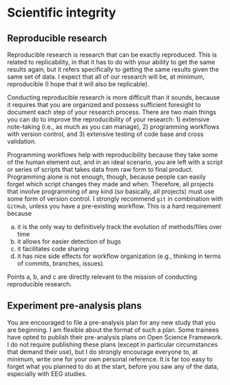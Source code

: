 # Scientific integrity {.unnumbered}

## Reproducible research
Reproducible research is research that can be exactly reproduced. This is related to replicability, in that it has to do with your ability to get the same results again, but it refers specifically to getting the same results given the ​same set of data.​ I expect that all of our research will be, at minimum, reproducible (I hope that it will also be replicable).

Conducting reproducible research is more difficult than it sounds, because it requires that you are organized and possess sufficient foresight to document each step of your research process. There are two main things you can do to improve the reproducibility of your research: 1) extensive note-taking (i.e., as much as you can manage), 2) programming workflows with version control, and 3) extensive testing of code base and cross validation.

Programming workflows help with reproducibility because they take some of the human element out, and in an ideal scenario, you are left with a script or series of scripts that takes data from raw form to final product. Programming alone is not enough, though, because people can easily forget which script changes they made and when. Therefore, all projects that involve programming of any kind (so basically, all projects) must use some form of version control. I strongly recommend `git` in combination with ``GitHub``, unless you have a pre-existing workflow. This is a hard requirement because

a) it is the only way to definitively track the evolution of methods/files over time
b) it allows for easier detection of bugs
c) it facilitates code sharing
d) it has nice side effects for workflow organization (e.g., thinking in terms of commits, branches, issues).

Points a, b, and c are directly relevant to the mission of conducting reproducible research.

## Experiment pre-analysis plans
You are encouraged to file a pre-analysis plan for any new study that you are beginning. I am flexible about the format of such a plan. Some trainees have opted to publish their pre-analysis plans on Open Science Framework. I do not require publishing these plans (except in particular circumstances that demand their use), but I do strongly encourage everyone to, at minimum, write one for your own personal reference. It is far too easy to forget what you planned to do at the start, before you saw any of the data, especially with EEG studies.